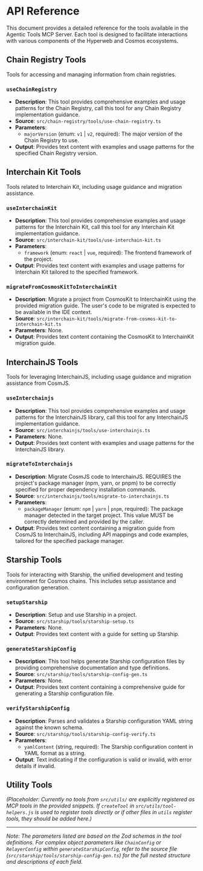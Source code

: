 # API Reference

This document provides a detailed reference for the tools available in the Agentic Tools MCP Server. Each tool is designed to facilitate interactions with various components of the Hyperweb and Cosmos ecosystems.

## Chain Registry Tools

Tools for accessing and managing information from chain registries.

### `useChainRegistry`

- **Description**: This tool provides comprehensive examples and usage patterns for the Chain Registry, call this tool for any Chain Registry implementation guidance.
- **Source**: `src/chain-registry/tools/use-chain-registry.ts`
- **Parameters**:
  - `majorVersion` (enum: `v1` | `v2`, required): The major version of the Chain Registry to use.
- **Output**: Provides text content with examples and usage patterns for the specified Chain Registry version.

## Interchain Kit Tools

Tools related to Interchain Kit, including usage guidance and migration assistance.

### `useInterchainKit`

- **Description**: This tool provides comprehensive examples and usage patterns for the Interchain Kit, call this tool for any Interchain Kit implementation guidance.
- **Source**: `src/interchain-kit/tools/use-interchain-kit.ts`
- **Parameters**:
  - `framework` (enum: `react` | `vue`, required): The frontend framework of the project.
- **Output**: Provides text content with examples and usage patterns for Interchain Kit tailored to the specified framework.

### `migrateFromCosmosKitToInterchainKit`

- **Description**: Migrate a project from CosmosKit to InterchainKit using the provided migration guide. The user's code to be migrated is expected to be available in the IDE context.
- **Source**: `src/interchain-kit/tools/migrate-from-cosmos-kit-to-interchain-kit.ts`
- **Parameters**: None.
- **Output**: Provides text content containing the CosmosKit to InterchainKit migration guide.

## InterchainJS Tools

Tools for leveraging InterchainJS, including usage guidance and migration assistance from CosmJS.

### `useInterchainjs`

- **Description**: This tool provides comprehensive examples and usage patterns for the InterchainJS library, call this tool for any InterchainJS implementation guidance.
- **Source**: `src/interchainjs/tools/use-interchainjs.ts`
- **Parameters**: None.
- **Output**: Provides text content with examples and usage patterns for the InterchainJS library.

### `migrateToInterchainjs`

- **Description**: Migrate CosmJS code to InterchainJS. REQUIRES the project's package manager (npm, yarn, or pnpm) to be correctly specified for proper dependency installation commands.
- **Source**: `src/interchainjs/tools/migrate-to-interchainjs.ts`
- **Parameters**:
  - `packageManager` (enum: `npm` | `yarn` | `pnpm`, required): The package manager detected in the target project. This value MUST be correctly determined and provided by the caller.
- **Output**: Provides text content containing a migration guide from CosmJS to InterchainJS, including API mappings and code examples, tailored for the specified package manager.

## Starship Tools

Tools for interacting with Starship, the unified development and testing environment for Cosmos chains. This includes setup assistance and configuration generation.

### `setupStarship`

- **Description**: Setup and use Starship in a project.
- **Source**: `src/starship/tools/starship-setup.ts`
- **Parameters**: None.
- **Output**: Provides text content with a guide for setting up Starship.

### `generateStarshipConfig`

- **Description**: This tool helps generate Starship configuration files by providing comprehensive documentation and type definitions.
- **Source**: `src/starship/tools/starship-config-gen.ts`
- **Parameters**: None.
- **Output**: Provides text content containing a comprehensive guide for generating a Starship configuration file.

### `verifyStarshipConfig`

- **Description**: Parses and validates a Starship configuration YAML string against the known schema.
- **Source**: `src/starship/tools/starship-config-verify.ts`
- **Parameters**:
  - `yamlContent` (string, required): The Starship configuration content in YAML format as a string.
- **Output**: Text indicating if the configuration is valid or invalid, with error details if invalid.

## Utility Tools

_(Placeholder: Currently no tools from `src/utils/` are explicitly registered as MCP tools in the provided snippets. If `createTool` in `src/utils/tool-helpers.js` is used to register tools directly or if other files in `utils` register tools, they should be added here.)_

---

_Note: The parameters listed are based on the Zod schemas in the tool definitions. For complex object parameters like `ChainConfig` or `RelayerConfig` within `generateStarshipConfig`, refer to the source file (`src/starship/tools/starship-config-gen.ts`) for the full nested structure and descriptions of each field._
